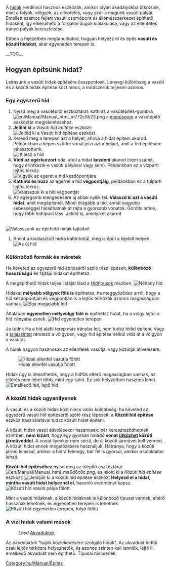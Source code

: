 {{hu/Manual/Tutorial/Oktatás}}

A [[hu/Manual/Hidak|hidak]] rendkívül hasznos eszközök, amikor olyan akadályokba ütközünk, mint a folyók, völgyek, az ellenfelek, vagy akár a magunk vasúti pályái. Emellett számos fejlett vasúti csomópont és állomásszerkezet építhető hidakkal, így elkerülhető a forgalmi dugók kialakulása, vagy az ellentétes irányú pályák keresztezése.

<!-- search engine help -->
Ebben a fejezetben megtanulhatod, hogyan helyezz el és  építs '''vasúti és közúti hidakat''', akár egyenetlen terepen is.

__TOC__
== Hogyan építsünk hidat? ==
Leírásunk a vasúti hidak építésére összpontosít. Lényegi különbség a vasúti és a közúti hidak építése közt nincs, a módszerük teljesen azonos.

=== Egy egyszerű híd ===
# Nyisd meg a vasútépítő eszköztárat: kattints a vasútépítés-gombra [[File:en/Manual/Manual html m772c5b23.png]] a [[hu/Manual/Felhasználói felület#a-menusor|menüsoron]] a vasútépítő eszköztár megjelenítéséhez.
# '''Jelöld ki''' a ''Vasúti híd építése'' eszközt:<br/>[[File:en/Manual/BridgeTut1.png|none|frame|Jelöld ki a ''Vasúti híd építése'' eszközt]]
# Keresd meg a terepen azt a helyet, ahová a hidat építeni akarod. Példánkban a képen szürke vonal jelzi azt a helyet, amit a híd építésére választottunk.<br/>[[File:en/Manual/BridgeTut2.png|none|frame|Itt lesz a híd]]
# '''Vidd az egérkurzort''' oda, ahol a hidat '''kezdeni''' akarod (nem számít, hogy érintkezik-e vasúti pályával vagy sem). Példánkban ez a vízparti lejtős térköz. <br/>[[File:en/Manual/BridgeTut3.png|none|frame|Vigyük az egeret a híd kezdőpontjára]]
# '''Kattints és húzz''' az egérrel a híd '''végpontjáig''', példánkban ez a túlparti lejtős térköz. <br/>[[File:en/Manual/BridgeTut4.png|none|frame|Válasszuk ki a híd végpontját]]
# Az egérgomb elengedésére új ablak nyílik fel. '''Válaszd ki azt a vasúti hidat''', amit megépítenél. Minél drágább a híd, annál nagyobb sebességgel haladhatnak át rajta a gyorsabb vonatok. Gördíts lefelé, hogy több hídtípust láss. Jelöld ki, amelyiket akarod
<br/>[[File:en/Manual/BridgeTut5.png|none|frame|Válasszunk az építhető hidak fajtáiból]]
# Amint a kiválasztott hídra kattintottál, meg is épül a kijelölt helyen.<br/>[[File:en/Manual/BridgeTut6.png|none|frame|Az új híd]]

=== Különböző formák és méretek===
Ha követed az egyszerű híd építéséről szóló rész lépéseit, '''különböző hosszúságú''' és fajtájú hidakat építhetsz.

A megépíthető hidak teljes listáját lásd a [[hu/Manual/Base Set/Hídtípusok|Hídtípusok]] részben.
[[File:en/Manual/BridgeTut7.png|none|frame|Néhány híd]]

Hidakat '''mélyebb völgyek fölé is''' építhetsz, ha meggyőződsz arról, hogy a híd kezdőpontján és végpontján is a lejtős térközök azonos magasságban vannak. 
[[File:en/Manual/BridgeTut8.png|none|frame|Egy magasabb híd]]

Általában '''egyenetlen mélyvölgy fölé is''' építhetsz hidat, ha a völgy lejtői a híd irányába esnek.
[[File:en/Manual/BridgeTut11.png|none|frame|Híd egyenetlen terepen]]

Jó tudni: Ha a híd alatti terep más irányba lejt, nem tudsz hidat építeni. Vagy a [[hu/Manual/Tájrendezés|talajszintet]] rendezd a völgyben, vagy híd építése nélkül vidd át a völgyön a vasutat. 

A hidak nagyon hasznosak az ellenfelek vasútjai vagy közútjai átívelésére.

[[File:en/Manual/BridgeTut10.png|none|frame|Hidak ellenfél vasútja fölött]]

Hidak úgy is létesíthetők, hogy a hídfők eltérő magasságban vannak, az eltérés nem lehet több, mint egy szint. Ez sok helyzetben hasznos lehet.
[[File:en/Manual/BridgeTut9.png|none|frame|Emelkedő híd, lejtő híd]]

=== A közúti hidak ugyanilyenek ===
A vasúti és a közúti hidak közt nincs valós különbség: ha követed az egyszerű vasúti híd építéséről szóló rész lépéseit, a '''Közúti híd építése''' eszköz használatával tudsz közúti hidat építeni.

A közúti hidak vasút átívelésekor hasznosak: bár kereszteződhetnek szintben, '''nem kizárt''', hogy egy gyorsan haladó '''vonat [[hu/Manual/Vonatok#balesetek|ütközhet]] közúti járműveddel'''. A vonat ilyenkor nem sérül, de új közúti járművet kell venned. A közúti hidat ennek megelőzésére használjuk. Hátránya, hogy a közúti jármű lelassul, amikor a hídra felmegy, bár fel is gyorsul, amikor a túloldalon lehajt.

'''Közúti híd építéséhez''' nyisd meg az útépítő eszköztárat [[File:en/Manual/Manual html ma6d6c8c.png]], és jelöld ki a ''Közúti híd építése'' eszközt:
[[File:en/Manual/BridgeTut14.png|none|frame|Jelöljük ki a ''Közúti híd építése'' eszközt]]
'''Helyezd el a hidat, mintha vasúti hidat helyeznél el''', hasonló eredményt kapsz.
[[File:en/Manual/BridgeTut12.png|none|frame|Közúti híd vasúti pálya fölött]]

Mint a vasúti hidaknak, a közúti hidaknak is különböző típusai vannak, eltérő hosszúak lehetnek, és egyenetlen terepen is lehetnek.
[[File:en/Manual/BridgeTut13.png|none|frame|Közúti híd egyenetlen terepen, folyó fölött]]

=== A vízi hidak valami mások ===
:''Lásd'' [[hu/Csatorna építése#akvaduktok|Akvaduktok]]
Az ''akvaduktok'' "hajók közlekedésére szolgáló hidak". Az akvadukt hídfői csak lejtős térközre helyezhetők, és azonos szinten kell lenniük, lejtő ill. emelkedő akvadukt nem építhető. Típusai nincsenek.
[[Category:hu/Manual/Építés]]
